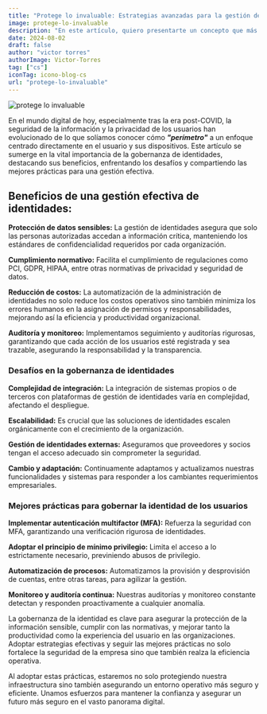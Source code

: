 ```yaml
---
title: "Protege lo invaluable: Estrategias avanzadas para la gestión de identidades que NO puedes ignorar"
image: protege-lo-invaluable
description: "En este artículo, quiero presentarte un concepto que más allá de la simple orquestación de canales: es la orquestación de experciencias"
date: 2024-08-02
draft: false
author: "victor torres"
authorImage: Victor-Torres
tag: ["cs"]
iconTag: icono-blog-cs
url: "protege-lo-invaluable"
---
```


![protege lo invaluable](/image/posts/protege-lo-invaluable.avif)

En el mundo digital de hoy, especialmente tras la era post-COVID, la seguridad de la información y la privacidad de los usuarios han evolucionado de lo que solíamos conocer cómo ***"perímetro"*** a un enfoque centrado directamente en el usuario y sus dispositivos. Este artículo se sumerge en la vital importancia de la gobernanza de identidades, destacando sus beneficios, enfrentando los desafíos y compartiendo las mejores prácticas para una gestión efectiva.

## Beneficios de una gestión efectiva de identidades:
**Protección de datos sensibles:** La gestión de identidades asegura que solo las personas autorizadas accedan a información crítica, manteniendo los estándares de confidencialidad requeridos por cada organización.

**Cumplimiento normativo:** Facilita el cumplimiento de regulaciones como PCI, GDPR, HIPAA, entre otras normativas de privacidad y seguridad de datos.

**Reducción de costos:** La automatización de la administración de identidades no solo reduce los costos operativos sino también minimiza los errores humanos en la asignación de permisos y responsabilidades, mejorando así la eficiencia y productividad organizacional.

**Auditoría y monitoreo:** Implementamos seguimiento y auditorías rigurosas, garantizando que cada acción de los usuarios esté registrada y sea trazable, asegurando la responsabilidad y la transparencia.

### Desafíos en la gobernanza de identidades
**Complejidad de integración:** La integración de sistemas propios o de terceros con plataformas de gestión de identidades varía en complejidad, afectando el despliegue.

**Escalabilidad:** Es crucial que las soluciones de identidades escalen orgánicamente con el crecimiento de la organización.

**Gestión de identidades externas:** Aseguramos que proveedores y socios tengan el acceso adecuado sin comprometer la seguridad.

**Cambio y adaptación:** Continuamente adaptamos y actualizamos nuestras funcionalidades y sistemas para responder a los cambiantes requerimientos empresariales.

### Mejores prácticas para gobernar la identidad de los usuarios
**Implementar autenticación multifactor (MFA):** Refuerza la seguridad con MFA, garantizando una verificación rigurosa de identidades.

**Adoptar el principio de mínimo privilegio:** Limita el acceso a lo estrictamente necesario, previniendo abusos de privilegio.

**Automatización de procesos:** Automatizamos la provisión y desprovisión de cuentas, entre otras tareas, para agilizar la gestión.

**Monitoreo y auditoría continua:** Nuestras auditorías y monitoreo constante detectan y responden proactivamente a cualquier anomalía.

La gobernanza de la identidad es clave para asegurar la protección de la información sensible, cumplir con las normativas, y mejorar tanto la productividad como la experiencia del usuario en las organizaciones. Adoptar estrategias efectivas y seguir las mejores prácticas no solo fortalece la seguridad de la empresa sino que también realza la eficiencia operativa.

Al adoptar estas prácticas, estaremos no solo protegiendo nuestra infraestructura sino también asegurando un entorno operativo más seguro y eficiente. Unamos esfuerzos para mantener la confianza y asegurar un futuro más seguro en el vasto panorama digital.
